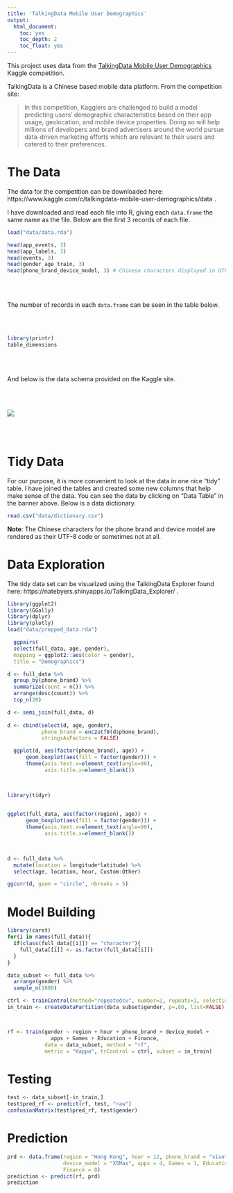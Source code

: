 ```yaml
---
title: 'TalkingData Mobile User Demographics'
output: 
  html_document:
    toc: yes
    toc_depth: 2
    toc_float: yes
---
```


This project uses data from the [TalkingData Mobile User Demographics](https://www.kaggle.com/c/talkingdata-mobile-user-demographics) Kaggle 
competition. 

TalkingData is a Chinese based mobile data platform. From the competition site:

>In this competition, Kagglers are challenged to build a model predicting users’ 
>demographic characteristics based on their app usage, geolocation, and mobile 
>device properties. Doing so will help millions of developers and brand 
>advertisers around the world pursue data-driven marketing efforts which are 
>relevant to their users and catered to their preferences.

# The Data

The data for the competition can be downloaded here: https://www.kaggle.com/c/talkingdata-mobile-user-demographics/data .

I have downloaded and read each file into R, giving each `data.frame` the same 
name as the file. Below are the first 3 records of each file.

```r
load("data/data.rda")
```

```r
head(app_events, 3)
head(app_labels, 3)
head(events, 3)
head(gender_age_train, 3)
head(phone_brand_device_model, 3) # Chinese characters displayed in UTF-8 codes
```

<br><br>

The number of records in each `data.frame` can be seen in the table below.

<br><br>

```r
library(printr)
table_dimensions
```

<br><br>

And below is the data schema provided on the Kaggle site.

<br><br>

![](img/schema.png)

<br><br>

# Tidy Data

For our purpose, it is more convenient to look at the data in one nice "tidy" table. I have joined the tables and created some new columns that help make 
sense of the data. You can see the data by clicking on "Data Table" in the 
banner above. Below is a data dictionary.

```r
read.csv("data/dictionary.csv")
```

__Note__: The Chinese characters for the phone brand and device model 
are rendered as their UTF-8 code or sometimes not at all. 

# Data Exploration

The tidy data set can be visualized using the TalkingData Explorer found here: 
https://natebyers.shinyapps.io/TalkingData_Explorer/ .

```r
library(ggplot2)
library(GGally)
library(dplyr)
library(plotly)
load("data/prepped_data.rda")

  ggpairs(
  select(full_data, age, gender),
  mapping = ggplot2::aes(color = gender),
  title = "Demographics")


```

```r
d <- full_data %>%
  group_by(phone_brand) %>%
  summarize(count = n()) %>%
  arrange(desc(count)) %>%
  top_n(20)

d <- semi_join(full_data, d)
  
d <- cbind(select(d, age, gender),
           phone_brand = enc2utf8(d$phone_brand),
           stringsAsFactors = FALSE)  

  ggplot(d, aes(factor(phone_brand), age)) +
      geom_boxplot(aes(fill = factor(gender))) +
      theme(axis.text.x=element_text(angle=90),
            axis.title.x=element_blank()) 
  



```

```r
library(tidyr)

  
ggplot(full_data, aes(factor(region), age)) +
      geom_boxplot(aes(fill = factor(gender))) +
      theme(axis.text.x=element_text(angle=90),
            axis.title.x=element_blank()) 
  



```

```r
d <- full_data %>%
  mutate(location = longitude*latitude) %>%
  select(age, location, hour, Custom:Other)

ggcorr(d, geom = "circle", nbreaks = 5)
```

# Model Building

```r
library(caret)
for(i in names(full_data)){
  if(class(full_data[[i]]) == "character"){
    full_data[[i]] <- as.factor(full_data[[i]])
  }
}

data_subset <- full_data %>%
  arrange(gender) %>%
  sample_n(1000)

ctrl <- trainControl(method="repeatedcv", number=2, repeats=1, selectionFunction = "oneSE")
in_train <- createDataPartition(data_subset$gender, p=.80, list=FALSE)



rf <- train(gender ~ region + hour + phone_brand + device_model +
              apps + Games + Education + Finance, 
            data = data_subset, method = "rf",
            metric = "Kappa", trControl = ctrl, subset = in_train)

```

# Testing

```r
test <- data_subset[-in_train,]
test$pred_rf <- predict(rf, test, "raw")
confusionMatrix(test$pred_rf, test$gender)
```

# Prediction

```r

prd <- data.frame(region = "Hong Kong", hour = 12, phone_brand = "vivo",
                  device_model = "X5Max", apps = 4, Games = 1, Education = 1,
                  Finance = 0)
prediction <- predict(rf, prd)
prediction
```